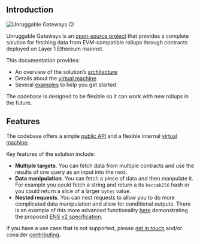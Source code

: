 ## Introduction

![Unruggable Gateways CI](https://github.com/unruggable-labs/unruggable-gateways/actions/workflows/unruggable-gateways.yml/badge.svg)

Unruggable Gateways is an [open-source project](https://github.com/unruggable-labs/unruggable-gateways/tree/main) that provides a complete solution for fetching data from EVM-compatible rollups through contracts deployed on Layer 1 Ethereum mainnet.

This documentation provides:

- An overview of the solution’s [architecture](/architecture)
- Details about the [virtual machine](/virtual-machine)
- Several [examples](/examples) to help you get started

The codebase is designed to be flexible so it can work with new rollups in the future.

## Features

The codebase offers a simple [public API](/builder-api-methods) and a flexible internal [virtual machine](/virtual-machine).

Key features of the solution include:
- **Multiple targets**. You can fetch data from multiple contracts and use the results of one query as an input into the next.
- **Data manipulation**. You can fetch a piece of data and then manpulate it. For example you could fetch a string and return a its `keccak256` hash or you could return a slice of a larger `bytes` value.
- **Nested requests**. You can nest requests to allow you to do more complicated data manipulation and allow for conditional outputs. There is an example of this more advanced functionality [here](http://127.0.0.1:3000/examples) demonstrating the proposed [ENS v2 specification](https://blog.ens.domains/post/ensv2).

If you have a use case that is not supported, please [get in touch](https://unruggable.com/contact) and/or consider [contributing](/contributing).